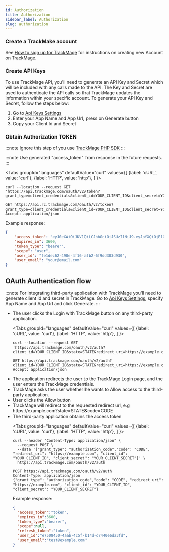 ```yaml
---
id: Authorization
title: Authorization
sidebar_label: Authorization
slug: authorization
---
```



<h3 id="create-account">Create a TrackMake account</h3>
See <a href="https://help.trackmage.com/en/docs/5-how-to-sign-up-for-trackmage" title="How to sign up for TrackMage" target="_blank">How to sign up for TrackMage</a> for instructions on creating new Account on TrackMage.

<h3 id="create-api-keys">Create API Keys</h3>
<p>To use TrackMage API, you'll need to generate an API Key and Secret which will be included with any calls made to the API. The Key and Secret are used to authenticate the API calls so that TrackMage updates the information within your specific account.
       To generate your API Key and Secret, follow the steps below:</p>
<ol>
<li>Go to <a href="https://app.trackmage.com/dashboard/user-profile/api-keys" target="_blank" title="TrackMage Api Keys Settings">Api Keys Settings</a></li>
<li>Enter your App Name and App Url, press on Generate button</li>
<li>Copy your Client Id and Secret</li>
</ol>

<h3 id="obtain-authorization-token">Obtain Authorization TOKEN</h3>

:::note
Ignore this step of you use [TrackMage PHP SDK](trackmage-sdks/php.mdx)
:::

:::note
Use generated "access_token" from response in the future requests.
:::

<Tabs
  groupId="languages"
  defaultValue="curl"
  values={[
    {label: 'cURL', value: 'curl'},
    {label: 'HTTP', value: 'http'},
  ]
}>
<TabItem value="curl">

```curl
curl --location --request GET 'https://api.trackmage.com/oauth/v2/token?grant_type=client_credentials&client_id=YOUR_CLIENT_ID&client_secret=YOUR_CLIENT_SECRET'
```

</TabItem>
<TabItem value="http">

```http
GET https://api.rc.trackmage.com/oauth/v2/token?grant_type=client_credentials&client_id=YOUR_CLIENT_ID&client_secret=YOUR_CLIENT_SECRET
Accept: application/json
```

</TabItem>
</Tabs>

Example response:
```json
{
    "access_token": "eyJ0eXAiOiJKV1QiLCJhbGciOiJSUzI1NiJ9.eyJpYXQiOjE1OTMwMDY1ODcsImV4cCI6MTU5MzAxMDE4Nywicm9sZXMiOltdLCJ1c2VybmFtZSI6ImhhcmJ1em5pYWsueWV2aGVuaWlAZ21haWwuY29tIn0.WyAtVsSq4z3T90-mVac7ReSHZ9ro3nBWKS_OqXoC2rkLxX4yiHGmgAZFrnojbJP0Qyq7nIliwRJO-32o24n4TVhoSmtyVNddVAHpHyTVhvS5MXK4huCvu1S30cCQBIPgSJFE82e7cu9-Sq50JmhvjTtW0_Ww0Jv1ofAm56q46k2RlvOus4SXvEBRJHP53FDSBjnGqTpogwy7FB6TZJfujxVBlA3VqPbj0L5bmchzg-dAvrZYrehEKsGTYPGXDveNg3ptAK1nQ56u-r_WgZ_uIpeBXNBnY9RRj_xZWFGYYIiMUhCueENDCFPya61BoxrjSu97EiP_vr7GYJ2FO-ObFbk5hKc-Pa6pI70ey6ai5VwQ0DgtSTJhvRBijphzNDP5ucAX0sn2xJYKHcgP91kAXWQTsVGZBD3e-cfN0S2K4VaG_nyLkQWn-DbN8SJa_-eoUFJ2R2OBOSHunRM1LQe9Ub2EQ9hh07JzR_T2XiTedJM8B02S6UoQ4sXuTdr0wEP5ANxTSYS6vWUatdm6A_K3inrhK82-qWyhldp2XrqC8a8XYThvTTBufxzUcTnjIEbrdgd-UPajSH7WFNl-mpRTE9I2vtYwFsKo1IHekPZu5hX5qs-ZSrRBqY4vGved2NS7gQ9TcZLzX6wSmEV7LpBMnSAQ1TXA_lGXBC7TSCsUI2A",
    "expires_in": 3600,
    "token_type": "bearer",
    "scope": "user",
    "user_id": "fe1dec62-490e-4f16-afb2-6f9dd303d930",
    "user_email": "your@email.com"
}
```

<h2 id="oauth-flow">OAuth Authentication flow</h2>

:::note
For integrating third-party application with TrackMage you'll need to generate client id and secret in TrackMage.
Go to <a href="https://app.trackmage.com/dashboard/user-profile/api-keys" target="_blank" title="TrackMage Api Keys Settings">Api Keys Settings</a>, specify App Name and App Url and click Generate.
:::

<ul>
<li>The user clicks the Login with TrackMage button on any third-party application.</li>

<Tabs
  groupId="languages"
  defaultValue="curl"
  values={[
    {label: 'cURL', value: 'curl'},
    {label: 'HTTP', value: 'http'},
  ]
}>
<TabItem value="curl">

```curl
curl --location --request GET 'https://api.trackmage.com/oauth/v2/auth?client_id=YOUR_CLIENT_ID&state=STATE&redirect_uri=https://example.com&response_type=code'
```

</TabItem>
<TabItem value="http">

```http
GET https://api.trackmage.com/oauth/v2/auth?client_id=YOUR_CLIENT_ID&state=STATE&redirect_uri=https://example.com&response_type=code
Accept: application/json
```

</TabItem>
</Tabs>

<li>The application redirects the user to the TrackMage Login page, and the user enters the TrackMage credentials.</li>
<li>TrackMage asks the user whether he wants to Allow access to the third-party application.</li>
<li>User clicks the Allow button</li>
<li>TrackMage will redirect to the requested redirect url, e.g https://example.com?state=STATE&code=CODE</li>
<li>The third-party application obtains the access token</li>

<Tabs
  groupId="languages"
  defaultValue="curl"
  values={[
    {label: 'cURL', value: 'curl'},
    {label: 'HTTP', value: 'http'},
  ]
}>
<TabItem value="curl">

```curl
curl --header "Content-Type: application/json" \
  --request POST \
  --data '{"grant_type": "authorization_code","code": "CODE", "redirect_uri": "https://example.com", "client_id": "YOUR_CLIENT_ID", "client_secret": "YOUR_CLIENT_SECRET"}' \
  https://api.trackmage.com/oauth/v2/auth
```

</TabItem>
<TabItem value="http">

```http
POST https://api.trackmage.com/oauth/v2/auth
Content-Type: application/json
{"grant_type": "authorization_code","code": "CODE", "redirect_uri": "https://example.com", "client_id": "YOUR_CLIENT_ID", "client_secret": "YOUR_CLIENT_SECRET"}
```

</TabItem>
</Tabs>

Example response:
```json
{
  "access_token":"token",
  "expires_in":3600,
  "token_type":"bearer",
  "scope":null,
  "refresh_token":"token",
  "user_id":"e7508450-4aab-4c5f-b14d-d7440e6da3fd",
  "user_email":"test@example.com"
}
```
</ul>
